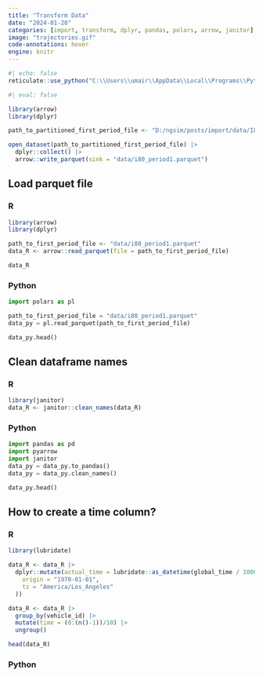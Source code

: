 ```yaml
---
title: "Transform Data"
date: "2024-01-20"
categories: [import, transform, dplyr, pandas, polars, arrow, janitor]
image: "trajectories.gif"
code-annotations: hover
engine: knitr
---
```


```r
#| echo: false
reticulate::use_python("C:\\Users\\umair\\AppData\\Local\\Programs\\Python\\Python312\\python.exe")
```


```r
#| eval: false

library(arrow)
library(dplyr)

path_to_partitioned_first_period_file <- "D:/ngsim/posts/import/data/I80/period=first/part-0.parquet"

open_dataset(path_to_partitioned_first_period_file) |>
  dplyr::collect() |>
  arrow::write_parquet(sink = "data/i80_period1.parquet")
```


## Load parquet file 

::: {.panel-tabset group="language"}
### R
```r
library(arrow)
library(dplyr)

path_to_first_period_file <- "data/i80_period1.parquet"
data_R <- arrow::read_parquet(file = path_to_first_period_file)

data_R
```

### Python
```python
import polars as pl

path_to_first_period_file = "data/i80_period1.parquet"
data_py = pl.read_parquet(path_to_first_period_file)

data_py.head()
```
:::


## Clean dataframe names

::: {.panel-tabset group="language"}
### R
```r
library(janitor)
data_R <- janitor::clean_names(data_R) 
```

### Python
```python
import pandas as pd
import pyarrow
import janitor
data_py = data_py.to_pandas()
data_py = data_py.clean_names()

data_py.head()
```
:::


## How to create a time column?

::: {.panel-tabset group="language"}
### R
```r
library(lubridate)

data_R <- data_R |>
  dplyr::mutate(actual_time = lubridate::as_datetime(global_time / 1000, 
    origin = "1970-01-01",
    tz = "America/Los_Angeles"
  ))
```


```r
data_R <- data_R |> 
  group_by(vehicle_id) |> 
  mutate(time = (0:(n()-1))/10) |> 
  ungroup()

head(data_R)
```



### Python
```python

```
:::